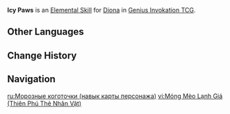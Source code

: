 {{About|the Character Card Skill for [[Genius Invokation TCG]]|the Playable Character Talent|Icy Paws}}
{{Genius Invokation TCG Skill Infobox
|title      = Icy Paws
|image      = Icy Paws Character Card Skill.png
|type       = Elemental Skill
|character  = Diona
|element    = Cryo
|matching   = 3
|effect     = Deals 2 {{Color|Cryo DMG}}, creates 1 '''Cat-Claw Shield.'''<br /><br />'''Cat-Claw Shield.'''<br />Grants 1 '''Shield point''' for your active character.
|order      = 
}}
'''Icy Paws''' is an [[Character Card Elemental Skill|Elemental Skill]] for [[Diona (Character Card)|Diona]] in [[Genius Invokation TCG]].

==Other Languages==
{{Transclude|Icy Paws|Other Languages}}

==Change History==
{{Change History|3.3}}

==Navigation==
{{Genius Invokation TCG Skill Navbox|Diona}}

[[ru:Морозные коготочки (навык карты персонажа)]]
[[vi:Móng Mèo Lạnh Giá (Thiên Phú Thẻ Nhân Vật)]]